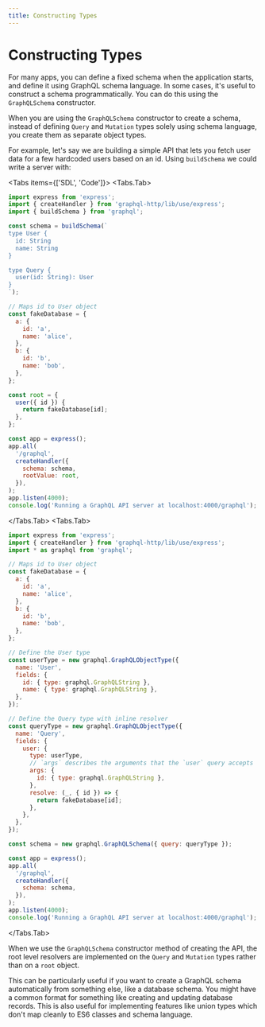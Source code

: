 ```yaml
---
title: Constructing Types
---
```


# Constructing Types


For many apps, you can define a fixed schema when the application starts, and define it using GraphQL schema language. In some cases, it's useful to construct a schema programmatically. You can do this using the `GraphQLSchema` constructor.

When you are using the `GraphQLSchema` constructor to create a schema, instead of defining `Query` and `Mutation` types solely using schema language, you create them as separate object types.

For example, let's say we are building a simple API that lets you fetch user data for a few hardcoded users based on an id. Using `buildSchema` we could write a server with:

<Tabs items={['SDL', 'Code']}>
  <Tabs.Tab>
```js
import express from 'express';
import { createHandler } from 'graphql-http/lib/use/express';
import { buildSchema } from 'graphql';

const schema = buildSchema(`
type User {
  id: String
  name: String
}

type Query {
  user(id: String): User
}
`);

// Maps id to User object
const fakeDatabase = {
  a: {
    id: 'a',
    name: 'alice',
  },
  b: {
    id: 'b',
    name: 'bob',
  },
};

const root = {
  user({ id }) {
    return fakeDatabase[id];
  },
};

const app = express();
app.all(
  '/graphql',
  createHandler({
    schema: schema,
    rootValue: root,
  }),
);
app.listen(4000);
console.log('Running a GraphQL API server at localhost:4000/graphql');

````
  </Tabs.Tab>
  <Tabs.Tab>
```js
import express from 'express';
import { createHandler } from 'graphql-http/lib/use/express';
import * as graphql from 'graphql';

// Maps id to User object
const fakeDatabase = {
  a: {
    id: 'a',
    name: 'alice',
  },
  b: {
    id: 'b',
    name: 'bob',
  },
};

// Define the User type
const userType = new graphql.GraphQLObjectType({
  name: 'User',
  fields: {
    id: { type: graphql.GraphQLString },
    name: { type: graphql.GraphQLString },
  },
});

// Define the Query type with inline resolver
const queryType = new graphql.GraphQLObjectType({
  name: 'Query',
  fields: {
    user: {
      type: userType,
      // `args` describes the arguments that the `user` query accepts
      args: {
        id: { type: graphql.GraphQLString },
      },
      resolve: (_, { id }) => {
        return fakeDatabase[id];
      },
    },
  },
});

const schema = new graphql.GraphQLSchema({ query: queryType });

const app = express();
app.all(
  '/graphql',
  createHandler({
    schema: schema,
  }),
);
app.listen(4000);
console.log('Running a GraphQL API server at localhost:4000/graphql');
````

  </Tabs.Tab>
</Tabs>

When we use the `GraphQLSchema` constructor method of creating the API, the root level resolvers are implemented on the `Query` and `Mutation` types rather than on a `root` object.

This can be particularly useful if you want to create a GraphQL schema automatically from something else, like a database schema. You might have a common format for something like creating and updating database records. This is also useful for implementing features like union types which don't map cleanly to ES6 classes and schema language.
